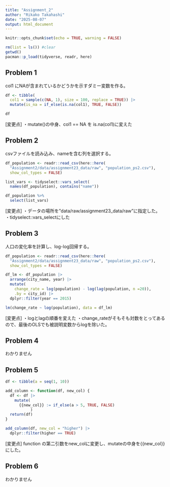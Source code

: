 ```yaml
---
title: "Assignment_2"
author: "Rikako Takahashi"
date: "2025-08-07"
output: html_document
---
```


```r
knitr::opts_chunk$set(echo = TRUE, warning = FALSE)
```

```r
rm(list = ls()) #clear 
getwd()
pacman::p_load(tidyverse, readr, here)
```

## Problem 1
col1 にNAが含まれているかどうかを示すダミー変数を作る。

```r
df <- tibble(
  col1 = sample(c(NA, 1), size = 100, replace = TRUE)) |>
  mutate(is_na = if_else(is.na(col1), TRUE, FALSE))

df
```

[変更点]
・mutate()の中身、col1 == NA を is.na(col1)に変えた


## Problem 2
csvファイルを読み込み、nameを含む列を選択する。
```r
df_population <- readr::read_csv(here::here(
  "Assignment2/data/assignment23_data/raw", "population_ps2.csv"),
  show_col_types = FALSE)

list_vars <- tidyselect::vars_select(
  names(df_population), contains("name"))

df_population %>% 
  select(list_vars)
```
[変更点]
・データの場所を"data/raw/assignment23_data/raw"に指定した。
・tidyselect::vars_selectにした


## Problem 3
人口の変化率を計算し、log-log回帰する。
```r
df_population <- readr::read_csv(here::here(
  "Assignment2/data/assignment23_data/raw", "population_ps2.csv"),
  show_col_types = FALSE)

df_lm <- df_population |> 
  arrange(city_name, year) |>
  mutate(
    change_rate = log(population) - log(lag(population, n =20)),
    .by = city_id) |>
  dplyr::filter(year == 2015) 

lm(change_rate ~ log(population), data = df_lm)

```
[変更点]
・logとlagの順番を変えた
・change_rateがそもそも対数をとってあるので、最後のOLSでも被説明変数からlogを除いた。


## Problem 4
わかりません

## Problem 5

```r
df <- tibble(a = seq(1, 10))

add_column <- function(df, new_col) {
  df <- df |>
    mutate(
      {{new_col}} := if_else(a > 5, TRUE, FALSE)
           )
  return(df)
}

add_column(df, new_col = "higher") |>
  dplyr::filter(higher == TRUE)

```

[変更点]
function の第二引数をnew_colに変更し、mutateの中身を{{new_col}}にした。

## Problem 6
わかりません





